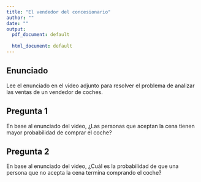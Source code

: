 ```yaml
---
title: "El vendedor del concesionario"
author: ""
date: ""
output:
  pdf_document: default
              
  html_document: default
---
```


<!-- Después de lectura 39: Ejemplos de aplicación de la fórmula de Bayes -->

## Enunciado

Lee el enunciado en el video adjunto para resolver el problema de analizar las ventas de un vendedor de coches.

## Pregunta 1
En base al enunciado del video, ¿Las personas que aceptan la cena tienen mayor probabilidad de comprar el coche?


## Pregunta 2
En base al enunciado del video, ¿Cuál es la probabilidad de que una persona que no acepta la cena termina comprando el coche?
